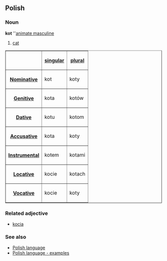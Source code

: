 ==Polish==
===Noun===
'''kot''' ''[[Polish language - animate masculine noun declension|animate masculine]]

#[[cat]]

<table border=1>
<tr><th><th>[[Polish language - singular number|singular]]<th>[[Polish language - plural number|plural]]</tr>
<tr><th>[[Polish language - nominative|Nominative]]<td>kot<td>koty</tr>
<tr><th>[[Polish language - genitive|Genitive]]<td>kota<td>kotów</tr>
<tr><th>[[Polish language - dative|Dative]]<td>kotu<td>kotom</tr>
<tr><th>[[Polish language - accusative|Accusative]]<td>kota<td>koty</tr>
<tr><th>[[Polish language - instrumental|Instrumental]]<td>kotem<td>kotami</tr>
<tr><th>[[Polish language - locative|Locative]]<td>kocie<td>kotach</tr>
<tr><th>[[Polish language - vocative|Vocative]]<td>kocie<td>koty</tr>
</table>

===Related adjective===
*[[kocia]]

===See also===
*[[Polish language]]
*[[Polish language - examples]]